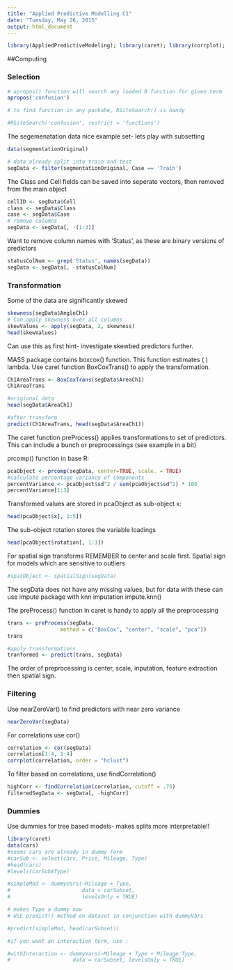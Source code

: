 ```yaml
---
title: "Applied Predictive Modelling C1"
date: "Tuesday, May 26, 2015"
output: html_document
---
```

```r
library(AppliedPredictiveModeling); library(caret); library(corrplot); library(e1071); library(lattice); library(dplyr)
```

##Computing

### Selection

```r
# apropos() function will search any loaded R function for given term
apropos('confusion')

# to find function in any packahe, RSiteSearch() is handy

#RSiteSearch('confusion', restrict = 'functions')
```

The segemenatation data nice example set- lets play with subsetting

```r
data(segmentationOriginal)

# data already split into train and test
segData <- filter(segmentationOriginal, Case == 'Train')
```

The Class and Cell fields can be saved into seperate vectors, then removed from the main object

```r
cellID <- segData$Cell
class <- segData$Class
case <- segData$Case
# remove columns
segData <- segData[, -(1:3)]
```
Want to remove column names with 'Status', as these are binary versions of predictors

```r
statusColNum <- grep('Status', names(segData))
segData <- segData[, -statusColNum]
```

### Transformation

Some of the data are significantly skewed

```r
skewness(segData$AngleCh1)
# Can apply skewness over all columns 
skewValues <- apply(segData, 2, skewness)
head(skewValues)
```

Can use this as first hint- investigate skewbed predictors further.

MASS package contains boxcox() function. This function estimates \( \lambda \) lambda. Use caret function BoxCoxTrans() to apply the transformation.

```r
Ch1AreaTrans <- BoxCoxTrans(segData$AreaCh1)
Ch1AreaTrans

#origional data
head(segData$AreaCh1)

#after transform
predict(Ch1AreaTrans, head(segData$AreaCh1))
```
The caret function preProcess() applies transformations to set of predictors. This can include a bunch or preprocessings (see example in a bit)

prcomp() function in base R:

```r
pcaObject <- prcomp(segData, center=TRUE, scale. = TRUE)
#calculate percentage variance of components
percentVariance <- pcaObject$sd^2 / sum(pcaObject$sd^2) * 100
percentVariance[1:3]
```

Transformed values are stored in pcaObject as sub-object x:

```r
head(pcaObject$x[, 1:5])
```

The sub-object rotation stores the variable loadings

```r
head(pcaObject$rotation[, 1:3])
```

For spatial sign transforms REMEMBER to center and scale first. Spatial sign for models which are sensitive to outliers

```r
#spatObject <- spatialSign(segData)
```

The segData does not have any missing values, but for data with these can use impute package with knn imputation impute.knn()

The preProcess() function in caret is handy to apply all the preprocessing

```r
trans <- preProcess(segData,
                 method = c("BoxCox", "center", "scale", "pca"))
trans

#apply transformations
tranformed <- predict(trans, segData)
```
The order of preprocessing is center, scale, inputation, feature extraction then spatial sign.

### Filtering

Use nearZeroVar() to find predictors with near zero variance

```r
nearZeroVar(segData)
```

For correlations use cor()

```r
correlation <- cor(segData)
correlation[1:4, 1:4]
corrplot(correlation, order = "hclust")
```

To filter based on correlations, use findCorrelation()

```r
highCorr <- findCorrelation(correlation, cutoff = .75)
filteredSegData <- segData[, -highCorr]
```
### Dummies

Use dummies for tree based models- makes splits more interpretable!!

```r
library(caret)
data(cars)
#seems cars are already in dummy form
#carSub <- select(cars, Price, Mileage, Type)
#head(cars)
#levels(carSub$Type)

#simpleMod <- dummyVars(~Mileage + Type,
#                       data = carSubset,
#                       levelsOnly = TRUE)

# makes Type a dummy now
# USE predict() method on dataset in conjunction with dummyVars

#predict(simpleMod, head(carSubset))

#if you want an interaction term, use :

#withInteraction <- dummyVars(~Mileage + Type + Mileage:Type,
#                    data = carSubset, levelsOnly = TRUE)

```


